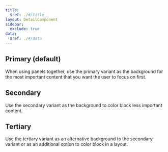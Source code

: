```yaml
---
title:
  $ref: ./#/title
layout: DetailComponent
sidebar:
  exclude: true
data:
  $ref: ./#/data
---
```


<LivePreview componentName="panel" exampleName="Primary" >

## Primary (default)

When using panels together, use the primary variant as the background for the most important content that you want the user to focus on first.

</LivePreview>

<LivePreview componentName="panel" exampleName="Secondary" >

## Secondary

Use the secondary variant as the background to color block less important content.

</LivePreview>

<LivePreview componentName="panel" exampleName="Tertiary" >

## Tertiary

Use the tertiary variant as an alternative background to the secondary variant or as an additional option to color block in a layout.

</LivePreview>
